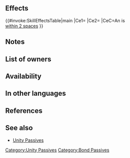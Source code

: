 {{Passive
|name=Spd/Def Unity
|type=A
|exclusive=0
|canUseWeapon={{WeaponList|All}}
|canUseMove={{MoveList|All}}
|properties=random_owner
|1name=Spd/Def Unity
|alt1name=Spd Def Unity
|1tagid=SID_速さ守備の連帯4
|1effect=If unit is within 2 spaces of an ally, grants Spd/Def+5 and bonus to Spd/Def during combat = current penalty on each of those stats × 2. (Example: if unit has -7 penalty to Spd, grants Spd+19, for a net bonus of Spd+12.) Calculates each stat bonus independently.
|1cost=300
|1required=Spd/Def Bond 3
}}
==Effects==
{{#invoke:SkillEffectsTable|main
|Ce1={{Eft|Temporary buffs|Spd/Def|5}}
|Ce2={{Eft|Temporary buffs|Spd/Def|2 x {{SEt|penalties}} on<br>each of {{Tgt|Unit}}'s stats}}
|CeC=An {{Tgt|Ally}} is<br>[[within 2 spaces]]
}}
==Notes==
{{TemporaryBufffromPenalty|source=the unit|ptySource=the unit}}
==List of owners==
{{Skill Hero List}}
==Availability==
{{PassiveFocusList}}
{{PassiveDistributionList}}
{{PassiveCombatManualList}}
==In other languages==
{{OtherLanguages
|english=Spd/Def Unity
|japanese=速さ守備の連帯
|german=Ges./Ver.-Bündnis
|spanishEU=Alianza Vel/Def
|spanishLA=Alianza Vel./Def.
|french=Unité Vit/Déf
|italian=Coesione Vel/Dif
|chineseTW=速度防守的連帶
|portuguese=Aliança Vel./Def.
}}
==References==
<references/>
==See also==
{{See also skills|cond=Description LIKE '%Example: if unit has -%penalty to%, grants%, for a net bonus of%' AND Exclusive='1'}}
* [[Skill families/A Passives#Unity|Unity Passives]]
{{Passives Navbox|A}}
[[Category:Unity Passives]]
[[Category:Bond Passives]]